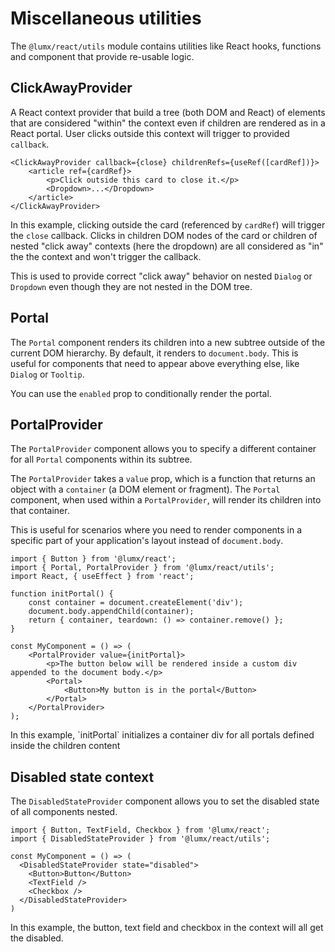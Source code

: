 
# Miscellaneous utilities

The `@lumx/react/utils` module contains utilities like React hooks, functions and component that provide re-usable logic.

## ClickAwayProvider

A React context provider that build a tree (both DOM and React) of elements that are considered "within" the context even if children are rendered as in a React portal. User clicks outside this context will trigger to provided `callback`.

```tsx
<ClickAwayProvider callback={close} childrenRefs={useRef([cardRef])}>
    <article ref={cardRef}>
        <p>Click outside this card to close it.</p>
        <Dropdown>...</Dropdown>
    </article>
</ClickAwayProvider>
```

<Message kind="info">
    In this example, clicking outside the card (referenced by <code>cardRef</code>) will trigger the <code>close</code> callback. Clicks in children DOM nodes of the card or children of nested "click away" contexts (here the dropdown) are all considered as "in" the the context and won't trigger the callback.
</Message>

This is used to provide correct "click away" behavior on nested `Dialog` or `Dropdown` even though they are not nested in the DOM tree.

## Portal

The `Portal` component renders its children into a new subtree outside of the current DOM hierarchy. By default, it renders to `document.body`. This is useful for components that need to appear above everything else, like `Dialog` or `Tooltip`.

You can use the `enabled` prop to conditionally render the portal.

## PortalProvider

The `PortalProvider` component allows you to specify a different container for all `Portal` components within its subtree.

The `PortalProvider` takes a `value` prop, which is a function that returns an object with a `container` (a DOM element or fragment). The `Portal` component, when used within a `PortalProvider`, will render its children into that container.

This is useful for scenarios where you need to render components in a specific part of your application's layout instead of `document.body`.

```tsx
import { Button } from '@lumx/react';
import { Portal, PortalProvider } from '@lumx/react/utils';
import React, { useEffect } from 'react';

function initPortal() {
    const container = document.createElement('div');
    document.body.appendChild(container);
    return { container, teardown: () => container.remove() };
}

const MyComponent = () => (
    <PortalProvider value={initPortal}>
        <p>The button below will be rendered inside a custom div appended to the document body.</p>
        <Portal>
            <Button>My button is in the portal</Button>
        </Portal>
    </PortalProvider>
);
```

<Message kind="info">
    In this example, `initPortal` initializes a container div for all portals defined inside the children content
</Message>

## Disabled state context

The `DisabledStateProvider` component allows you to set the disabled state of all components nested.

```tsx
import { Button, TextField, Checkbox } from '@lumx/react';
import { DisabledStateProvider } from '@lumx/react/utils';

const MyComponent = () => (
  <DisabledStateProvider state="disabled">
    <Button>Button</Button>
    <TextField />
    <Checkbox />
  </DisabledStateProvider>
)
```

<Message kind="info">
    In this example, the button, text field and checkbox in the context will all get the disabled.
</Message>
